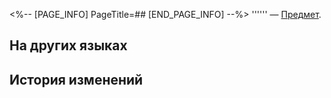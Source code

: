 <%-- [PAGE_INFO]
PageTitle=##
[END_PAGE_INFO] --%>
{{Предмет Инфобокс
|id          = 252210
|Изображение = Предмет .png
|Тип         = 
|Инвентарь   = 
|Редкость    = 4
|Эффект      = 
|Описание    = 
}}
'''''' — [[Предмет]].

==На других языках==
{{На других языках
|en   = 
|zhs  = 
|zht  = 
|ja   = 
|ko   = 
|es   = 
|fr   = 
|ru   = 
|th   = 
|vi   = 
|de   = 
|id   = 
|pt   = 
}}

==История изменений==
{{История изменений|3.5}}